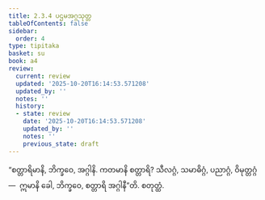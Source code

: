 ```yaml
---
title: 2.3.4 ပဌမအဂ္ဂသုတ္တ
tableOfContents: false
sidebar:
  order: 4
type: tipitaka
basket: su
book: a4
review:
  current: review
  updated: '2025-10-20T16:14:53.571208'
  updated_by: ''
  notes: ''
  history:
  - state: review
    date: '2025-10-20T16:14:53.571208'
    updated_by: ''
    notes: ''
    previous_state: draft
---
```



<DynamicBreadcrumb />


<ReviewStatus review={frontmatter.review} showDetails={true} />

<HypothesisAnnotation frontmatter={frontmatter} />

<Division number="74" book="a4" e="ch" v="15" p="390">

<Paragraph number="537" book="a4">
“စတ္တာရိမာနိ, ဘိက္ခဝေ, အဂ္ဂါနိ. ကတမာနိ စတ္တာရိ? သီလဂ္ဂံ, သမာဓိဂ္ဂံ, ပညာဂ္ဂံ, ဝိမုတ္တဂ္ဂံ—  ဣမာနိ ခေါ, ဘိက္ခဝေ, စတ္တာရိ အဂ္ဂါနီ”တိ.

</Paragraph>
</Division>

<Paragraph number="538" type="center" book="a4">
စတုတ္ထံ.
</Paragraph>